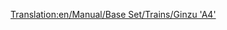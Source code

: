 [[Translation:en/Manual/Base Set/Trains/Ginzu 'A4']]
{{it/Manuale/Set base/Treni/StatLocomotive|Image=[[File:en/Manual/Base Set/Trains/Ginzua4.png]]
|Name=Ginzu "A4"
|Costo=44.530
|Velocità=128
|Peso=162 
|Potenza=895
|Sforzo=48.027
|Kn=471
|Annuale=4.592
|Progettata=1935
|Vita=20
|Clima=
*Temperato
|Descrizione=Il treno a vapore più comunemente usato, fino a quando i treni diesel non saranno disponibili. Il Ginzu è disponibile sin dall'inizio (se si inizia intorno al 1945) ed è il più veloce tra tutti i motori a vapore fino all'avvento della [[it/Manuale/Set base/Treni/SH '8P'|SH "8P"]].
|Real-life=È la versione rinominata della locomotiva [https://www.wikipedia.org/wiki/LNER Class A4 British Gresley A4]. La British Gresley A4, detta "Mallard", è il detentore del record di locomotiva a vapore più veloce di 202,8 km/h.<br/>
Per maggiori dettagli, vedi http://www.lner.info/locos/A/a4.shtml.
}}  